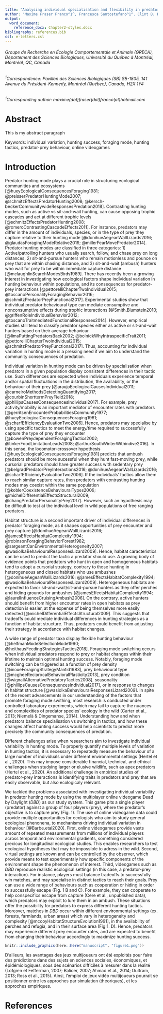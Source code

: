 ```yaml
---
title: "Analysing individual specialisation and flexibility in predator hunting mode and its effect on hunting success using an online multiplayer videogame"
author: "Maxime Fraser Franco^1^, Francesca Santostefano^1^, Clint D. Kelly^1^, Pierre-Olivier Montiglio^1^"
output: 
  word_document:
    reference_docx: Chapter2-styles.docx
bibliography: references.bib
csl: e-letters.csl
---
```

###### Groupe de Recherche en Écologie Comportementale et Animale (GRECA), Département des Sciences Biologiques, Université du Québec à Montréal, Montréal, QC, Canada
  
###### ^1^Correspondence: Pavillon des Sciences Biologiques (SB) SB-1805, 141 Avenue du Président-Kennedy, Montréal (Québec), Canada, H2X 1Y4

###### ^1^Corresponding author: maxime(dot)fraser(dot)franco(at)hotmail.com


\newpage
# Abstract {.unnumbered}
This is my abstract paragraph

Keywords: individual variation, hunting success, foraging mode, hunting tactics, predator-prey behaviour, online videogames

\newpage
# Introduction {.unnumbered}

Predator hunting mode plays a crucial role in structuring ecological communities and ecosystems [@hueyEcologicalConsequencesForaging1981; @preisserPredatorHuntingMode2007; @schmitzEffectsPredatorHunting2008; @kersch-beckerCommunitywideResponsesPredation2018]. Contrasting hunting modes, such as active vs sit-and-wait hunting, can cause opposing trophic cascades and act at different trophic levels [@schmitzEffectsPredatorHunting2008; @romeroContrastingCascadeEffects2011]. For instance, predators may differ in the amount of individuals, species, or in the type of prey they capture relative to their hunting mode [@donihueAegeanWallLizards2016; @glaudasForagingModeRelative2019; @millerFearMovePredator2014]. Predator hunting modes are classified in three categories: 1) Active/patrolling hunters who usually search, follow, and chase prey on long distances, 2) sit-and-pursue hunters who remain motionless and pounce on prey that are within chasing distance, and 3) sit-and-wait (ambush) hunters who wait for prey to be within immediate capture distance [@mclaughlinSearchModesBirds1989]. There has recently been a growing interest in investigating how ecological factors shape individual variation in hunting behaviour within populations, and its consequences for predator-prey interactions [@pettorelliChapterTwoIndividual2015; @toscanoPersonalityForagingBehavior2016; @schmitzPredatorPreyFunctional2017]. Experimental studies show that individual predator behavioural type can mediate consumptive and nonconsumptive effects during trophic interactions [@Smith.Blumstein2010; @griffenRoleIndividualBehavior2012; @toscanoTraitmediatedFunctionalResponses2014]. However, empirical studies still tend to classify predator species either as active or sit-and-wait hunters based on their average behaviour [@limaPuttingPredatorsBack2002; @bolnickWhyIntraspecificTrait2011; @pettorelliChapterTwoIndividual2015; @schmitzPredatorPreyFunctional2017]. Thus, accounting for individual variation in hunting mode is a pressing need if we aim to understand the community consequences of predation.

Individual variation in hunting mode can be driven by specialisation when predators in a given population display consistent differences in their tactic use. Such differences are expected when individuals experience temporal and/or spatial fluctuations in the distribution, the availability, or the behaviour of their prey [@araujoEcologicalCausesIndividual2011; @carneiroMethodsDetectingQuantifying2017; @courbinShorttermPreyField2018; @phillipsCausesConsequencesIndividual2017]. For example, prey activity/mobility is an important mediator of encounter rates with predators [@gerritsenEncounterProbabilitiesCommunity1977; @hueyEcologicalConsequencesForaging1981; @scharfEfficiencyEvaluationTwo2006]. Hence, predators may specialise by using specific tactics to meet the energy/time required to successfully capture the type of prey they encounter [@bowenPreydependentForagingTactics2002; @tinkerFoodLimitationLeads2008; @arthurSouthWinterWithindive2016]. In this sense, the locomotor-crossover hypothesis [@hueyEcologicalConsequencesForaging1981] predicts that ambush predators should be more sucessful when they hunt fast-moving prey, while cursorial predators should have greater success with sedentary prey [@belgradPredatorPreyInteractions2016; @donihueAegeanWallLizards2016; @scharfEfficiencyEvaluationTwo2006]. If the individuals' tactics allow them to reach similar capture rates, then predators with contrasting hunting modes may coexist within the same population [@koblerCoexistenceBehaviouralTypes2009; @michelDifferentialEffectsStructural2009; @changPredatorPersonalityPrey2017]. However, such an hypothesis may be difficult to test at the individual level in wild populations of free ranging predators.

Habitat structure is a second important driver of individual differences in predator foraging mode, as it shapes opportunities of prey encounter and prey capture [@donihueAegeanWallLizards2016; @jamesEffectsHabitatComplexity1994; @robinsonForagingBehaviorForest1982; @sargeantCanEnvironmentalHeterogeneity2007; @wasiolkaBehaviouralResponsesLizard2009]. Hence, habitat caracteristics can be used to predict the tactic a predator should use. A growing body of evidence points that predators who hunt in open and homogeneous habitats tend to adopt a cursorial strategy, contrary to those hunting in heterogeneous and closed habitats who use ambushes [@donihueAegeanWallLizards2016; @jamesEffectsHabitatComplexity1994; @wasiolkaBehaviouralResponsesLizard2009]. Heterogeneous habitats are expected to favor sit-and-wait/sit-and-pursue hunters as they offer perches and hiding grounds for ambushes [@jamesEffectsHabitatComplexity1994; @laurelInfluenceCruisingAmbush2006]. On the contrary, active hunters should benefit from higher encounter rates in open habitats as prey detection is easier, at the expense of being themselves more easily detected [@michelDifferentialEffectsStructural2009]. This suggests that tradeoffs could mediate individual differences in hunting strategies as a function of habitat structure. Thus, predators could benefit from adjusting their strategy in accordance with habitat changes.

A wide range of predator taxa display flexible hunting behaviour [@helfmanModeSelectionMode1990; @heithausFeedingStrategiesTactics2018]. Foraging mode switching occurs when individual predators respond to prey or habitat changes within their lifetime to maintain optimal hunting success. Notably, foraging mode switching can be triggered as a function of prey density [@inoueForagingStrategyMantid1983], prey behavioural type [@mcgheeReciprocalBehavioralPlasticity2013], prey condition [@wignallAlternativePredatoryTactics2008], seasonality [@phillipsCausesConsequencesIndividual2017], or in response to changes in habitat structure [@wasiolkaBehaviouralResponsesLizard2009]. In spite of the recent advancements in our understanding of the factors that promote foraging mode swithing, most research is conducted under controlled laboratory experiments, which may fail to capture the nuances and complexities of predator species’ ecology in the wild (Carter et al., 2013; Niemelä & Dingemanse, 2014). Understanding how and when predators balance specialisation vs switching in tactics, and how these changes affect hunting success would help scientists to predict more precisely the community consequences of predation.

Different challenges arise when researchers aim to investigate individual variability in hunting mode. To properly quantify multiple levels of variation in hunting tactics, it is necessary to repeatedly measure the behaviour of a large number of individuals under different environmental settings (Hertel et al., 2020). This may impose considerable financial, technical, and ethical challenges when studying larger or elusive wildlife, such as apex predators (Hertel et al., 2020). An additional challenge in empirical studies of predator-prey interactions is identifying traits in predators and prey that are easily observable, but also ecologicaly relevant.

We tackled the problems associated with investigating individual variability in predator hunting mode by using the multiplayer online videogame Dead by Daylight (*DBD*) as our study system. This game pits a single player (predator) against a group of four players (prey), where the predator’s objective is to capture prey (Fig. 1). The use of online videogame data could provide multiple opportunities for ecologists who aim to study general ecological phenonena, to mechanisms driving individual variation in behaviour [@Barbe.etal2020]. First, online videogames provide vasts amount of repeated measurements from millions of individual players across temporal and environmental gradients, something considered precious for longitudinal ecological studies. This enables researchers to test ecological hypotheses that may be impossible to adress in the wild. Second, virtual settings are known and can be controlled by the observer, which provide means to test experimentaly how specific components of the environment shape the phenomenon of interest. Third, videogames such as *DBD* reproduce realistic ecological settings (in this case, a predator-prey interaction). For instance, players must balance tradeoffs to successfully win matches, and may specialise in distinct tactics to reach their goals. Prey can use a wide range of behaviours such as cooperation or hiding in order to successfully escape (Fig. 1 B and C). For example, they can cooperate to help conspecifics escape from capture (Cere et al., unpublished data), which predators may exploit to lure them in an ambush. These situations offer the possibility for predators to express different hunting tactics. Moreover, matches in *DBD* occur within different environmental settings (ex. forests, farmlands, urban areas) which vary in heterogeneity and complexity [@mccoyHabitatStructureEvolution1991], in the availability of perches and refugia, and in their surface area (Fig 1. D). Hence, predators may experience different prey encounter rates, and are expected to benefit from changing their behaviour accordingly to maximize hunting success.

```r
knitr::include_graphics(here::here("manuscript", "figure1.png"))
```

D’ailleurs, les avantages des jeux multijoueurs ont été exploités pour faire des prédictions dans des sujets en sciences sociales, économiques, et épidémiologiques, sous des scénarios difficiles à mesurer dans la réalité (Lofgren et Fefferman, 2007; Balicer, 2007; Ahmad et al., 2014; Oultram, 2013; Ross et al., 2015). Ainsi, l’emploi de jeux vidéo multijoueurs pourrait se positionner entre les approches par simulation (théoriques), et les approches empiriques.



# References

<div id="refs"></div>

